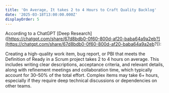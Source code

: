 ```yaml
---
title: 'On Average, It takes 2 to 4 Hours to Craft Quality Backlog'
date: '2025-03-18T13:00:00.000Z'
displayOrder: 5
---
```


According to a ChatGPT \[Deep Research]\([https://chatgpt.com/share/67d8bdb0-0f60-800d-af20-baba64a9a2eb?](https://chatgpt.com/share/67d8bdb0-0f60-800d-af20-baba64a9a2eb?)):


Creating a high-quality work item, bug report, or PBI that meets the Definition of Ready in a Scrum project takes 2 to 4 hours on average. This includes writing clear descriptions, acceptance criteria, and relevant details, along with refinement meetings and collaboration time, which typically account for 30–50% of the total effort. Complex items may take 6+ hours, especially if they require deep technical discussions or dependencies on other teams.
